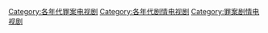 
[[Category:各年代罪案电视剧|Category:各年代罪案电视剧]]
[[Category:各年代剧情电视剧|Category:各年代剧情电视剧]]
[[Category:罪案剧情电视剧|Category:罪案剧情电视剧]]